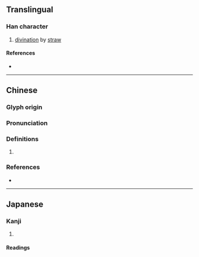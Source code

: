 {{character info/new}}
==Translingual==

===Han character===
{{Han char|rn=64|rad=手|as=02|sn=5|four=54027|canj=QKS|ids=⿰扌力}}

# [[divination]] by [[straw]]

====References====
* {{Han ref|kx=0417.090|dkj=11778|dj=0763.100|hdz=31827.100|uh=6250|ud=25168|bh=C97D|bd=51581}}

----

==Chinese==
{{zh-forms}}

===Glyph origin===
{{Han etym}}

===Pronunciation===
{{zh-pron
|m=lè,lì
|c=lik1,lak6
|mc=y
|oc=y
|cat=
}}

===Definitions===
{{zh-hanzi}}

# {{rfdef|zh}}

===References===
* {{R:yue:mfccd}}

----

==Japanese==

===Kanji===
{{ja-kanji|grade=|rs=手02}}

# {{defn|lang=ja|sort=手02}}

====Readings====
{{ja-readings
|goon=ろく
|kanon=ろく
|kun=はたら-く}}